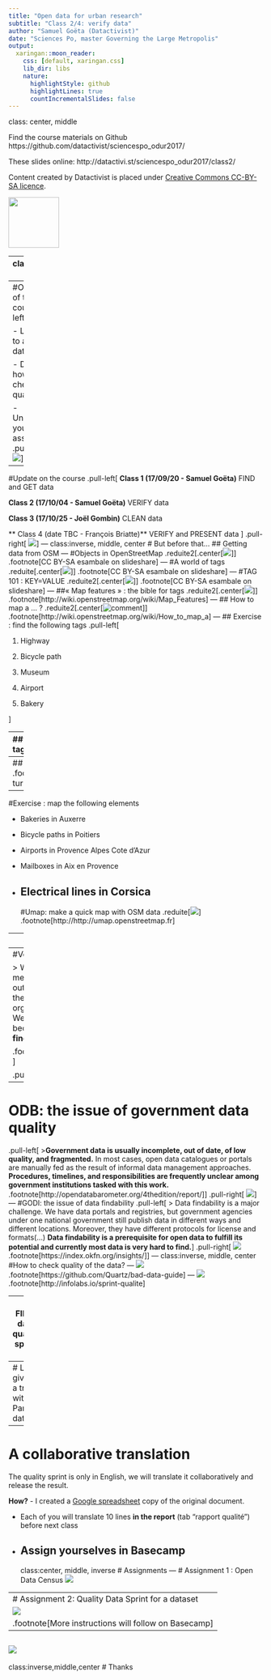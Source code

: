 ```yaml
---
title: "Open data for urban research"
subtitle: "Class 2/4: verify data"
author: "Samuel Goëta (Datactivist)"
date: "Sciences Po, master Governing the Large Metropolis"
output:
  xaringan::moon_reader:
    css: [default, xaringan.css]
    lib_dir: libs
    nature:
      highlightStyle: github
      highlightLines: true
      countIncrementalSlides: false
---
```

class: center, middle

Find the course materials on Github https://github.com/datactivist/sciencespo_odur2017/

These slides online: http://datactivi.st/sciencespo_odur2017/class2/

Content created by Datactivist is placed under [Creative Commons CC-BY-SA licence](https://creativecommons.org/licenses/by-sa/3.0/deed.fr). 

<img src="./img/Logo_DATACTIVIST_TW.png" height="100px" />

---
class:center, middle

#Teach what you learn!
Origins of open data

Freedom of Information: differences with open data

Principles of open data

Ways of getting data 

---
#Objectives of this course
.pull-left[

- Learn how to assess a dataset

- Discover how to check data quality

- Understand your assignment
]
.pull-right[
![](img/qui.jpg)
]
---
#Update on the course
.pull-left[
**Class 1 (17/09/20 - Samuel Goëta)** FIND and GET data

**Class 2 (17/10/04 - Samuel Goëta)** VERIFY data

**Class 3 (17/10/25 - Joël Gombin)** CLEAN data

** Class 4 (date TBC - François Briatte)** VERIFY and PRESENT data
]
.pull-right[
![](img/oc.png)
]
---
class:inverse, middle, center
# But before that…
## Getting data from OSM
---
#Objects in OpenStreetMap
.reduite2[.center[![](img/nodes.png)]]
.footnote[CC BY-SA esambale on slideshare]
---
#A world of tags
.reduite[.center[![](img/tags.png)]]
.footnote[CC BY-SA esambale on slideshare]
---
#TAG 101 : KEY=VALUE
.reduite2[.center[![](img/keyvalue.png)]]
.footnote[CC BY-SA esambale on slideshare]
---
##« Map features » : the bible for tags
.reduite2[.center[[![](img/mapfeatures.png)](http://wiki.openstreetmap.org/wiki/Map_Features)]]
.footnote[http://wiki.openstreetmap.org/wiki/Map_Features]
---
## How to map a ... ? 
.reduite2[.center[![comment](img/howto.png)]]
.footnote[http://wiki.openstreetmap.org/wiki/How_to_map_a]
---
## Exercise : find the following tags
.pull-left[

1. Highway 

2. Bicycle path

3. Museum

4. Airport

5. Bakery

]

---
## Solution : trouver les tags suivants
.pull-left[

1. Highway 

2. Bicycle path

3. Museum

4. Airport

5. Bakery
]
.pull-right[
1. Highway=motorway 

2. highway=cycleway or cycleway=*

3. Tourism=museum

4. Aeroway=aerodrome

5. Shop=bakery]
---
##👋Overpass
.reduite[![](img/overpass.png)]
.footnote[http://overpass-turbo.eu]
---
#Exercise : map the following elements


* Bakeries in Auxerre

* Bicycle paths in Poitiers

* Airports in Provence Alpes Cote d'Azur

* Mailboxes in Aix en Provence

* Electrical lines in Corsica
---
#Umap: make a quick map with OSM data
.reduite[![](img/umap.png)]
.footnote[http://http://umap.openstreetmap.fr]

---
class:inverse, middle, center
# Verify data
---
#Verify
.pull-left[

> We got our hands in the data, but that doesn’t mean it’s the data we need. We have to check out if details are valid, such as the meta-data, the methodology of collection, if we know who organised the dataset and it’s a credible source. We’ve heard a joke once, but it’s only funny because it’s true: **all data is bad, we just need to find out how bad it is**!

.footnote[https://schoolofdata.org/methodology/]
]

.pull-right[
![](img/verify.png)
]
---
# ODB: the issue of government data quality 
.pull-left[
>**Government data is usually incomplete, out of date, of low quality, and fragmented.** In most cases, open data catalogues or portals are manually fed as the result of informal data management approaches. **Procedures, timelines, and responsibilities are frequently unclear among government institutions tasked with this work.**
.footnote[http://opendatabarometer.org/4thedition/report/]
]
.pull-right[
![](img/quality.png)
]
---
#GODI: the issue of data findability
.pull-left[
> Data findability is a major challenge. We have data portals and registries, but government agencies under one national government still publish data in different ways and different locations. Moreover, they have different protocols for license and formats(…)
**Data findability is a prerequisite for open data to fulfill its potential and currently most data is very hard to find.**
]
.pull-right[
![](https://index.okfn.org/images/Datagapsclean.jpg)
.footnote[https://index.okfn.org/insights/]
]
---
class:inverse, middle, center
#How to check quality of the data?
---
![](img/quartz.png)
.footnote[https://github.com/Quartz/bad-data-guide]
---
![](img/fing.png)
.footnote[http://infolabs.io/sprint-qualite]

---
# FING: data quality sprint 🏃

**Why ?**
Non-quality of data has a high cost. It is notorious that 80% of a data scientist workload consists of data wrangling. Lots of high potential datasets are merely unusable. 

**For whom?**
All the actors in the data pipeline:
- collectors: have an overview of issues and launch initiatives to improve quality
- producers: gain feedback on data quality, improve data before publication
- project owners: anticipate issues reusers will encounter
- reusers: check the quality before starting a data project

**How?**
A "stress-test for data with a checklist and a template for reporting issues. 
---
# Let's give it a try with Paris data
![](img/sprint.png)

---
# A collaborative translation
 
The quality sprint is only in English, we will translate it collaboratively and release the result. 

**How?** 
- I created a [Google spreadsheet](https://docs.google.com/spreadsheets/d/1sWX8tYmE_4JnLTiNAaxsvNFbR4WO0XZXJ37RQW3cjeQ/edit#gid=678479114) copy of the original document.

- Each of you will translate 10 lines **in the report** (tab "rapport qualité") before next class

- Assign yourselves in Basecamp 
---
class:center, middle, inverse
# Assignments
---
# Assignment 1 : Open Data Census 
[![](img/census.png)](https://docs.google.com/document/d/1ofL8KwyEyDy5zNokQpn850ppGAx0NBVD816ltPhUTiU/edit#heading=h.nwgkww13ato7)

---
# Assignment 2: Quality Data Sprint for a dataset
![](img/sprint.png)
.footnote[More instructions will follow on Basecamp]
---

![](http://www.agile-ux.com/wp-content/uploads/2010/11/roti-grosjean-agileux.png)
---
class:inverse,middle,center
# Thanks
